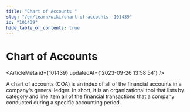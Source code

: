 ```yaml
---
title: "Chart of Accounts "
slug: "/en/learn/wiki/chart-of-accounts--101439"
id: "101439"
hide_table_of_contents: true
---
```



# Chart of Accounts 

<ArticleMeta id={101439} updatedAt={'2023-09-26 13:58:54'} />
<div className='border-solid border-b border-t-0 my-4 border-[var(--ifm-color-gray-300)]' />

A chart of accounts (COA) is an index of all of the financial accounts in a company's general ledger. In short, it is an organizational tool that lists by category and line item all of the financial transactions that a company conducted during a specific accounting period.
